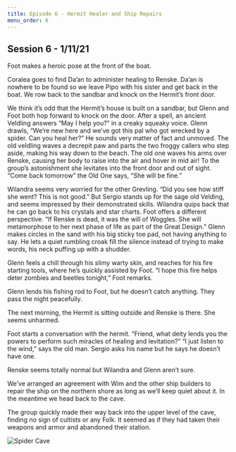 ```yaml
---
title: Episode 6 - Hermit Healer and Ship Repairs
menu_order: 6
---
```


## Session 6 - 1/11/21

Foot makes a heroic pose at the front of the boat.

Coralea goes to find Da’an to administer healing to Renske. Da’an is nowhere to be found so we leave Pipo with his sister and get back in the boat. We row back to the sandbar and knock on the Hermit’s front door.

We think it’s odd that the Hermit’s house is built on a sandbar, but Glenn and Foot both hop forward to knock on the door. After a spell, an ancient Veldling answers “May I help you?” in a creaky squeaky voice.
Glenn drawls, “We’re new here and we’ve got this pal who got wrecked by a spider. Can you heal her?” He sounds very matter of fact and unmoved.
The old veldling waves a decrepit paw and parts the two froggy callers who step aside, making his way down to the beach. The old one waves his arms over Renske, causing her body to raise into the air and hover in mid air! To the group’s astonishment she levitates into the front door and out of sight. “Come back tomorrow” the Old One says, “She will be fine.”

Wilandra seems very worried for the other Grevling. “Did you see how stiff she went? This is not good.” But Sergio stands up for the sage old Velding, and seems impressed by their demonstrated skills. Wilandra quips back that he can go back to his crystals and star charts.
Foot offers a different perspective. “If Renske is dead, it was the will of Woggles. She will metamorphose to her next phase of life as part of the Great Design.” Glenn makes circles in the sand with his big sticky toe pad, not having anything to say. He lets a quiet rumbling croak fill the silence instead of trying to make words, his neck puffing up with a shudder.

Glenn feels a chill through his slimy warty skin, and reaches for his fire starting tools, where he’s quickly assisted by Foot. “I hope this fire helps deter zombies and beetles tonight,” Foot remarks.

Glenn lends his fishing rod to Foot, but he doesn’t catch anything. They pass the night peacefully.

The next morning, the Hermit is sitting outside and Renske is there. She seems unharmed.

Foot starts a conversation with the hermit. “Friend, what deity lends you the powers to perform such miracles of healing and levitation?”
“I just listen to the wind,” says the old man.
Sergio asks his name but he says he doesn’t have one.

Renske seems totally normal but Wilandra and Glenn aren’t sure.

We’ve arranged an agreement with Wim and the other ship builders to repair the ship on the northern shore as long as we’ll keep quiet about it. In the meantime we head back to the cave.

The group quickly made their way back into the upper level of the cave, finding no sign of cultists or any Folk. It seemed as if they had taken their weapons and armor and abandoned their station.

![Spider Cave](../../images/story/gygalos_cave02.png)
